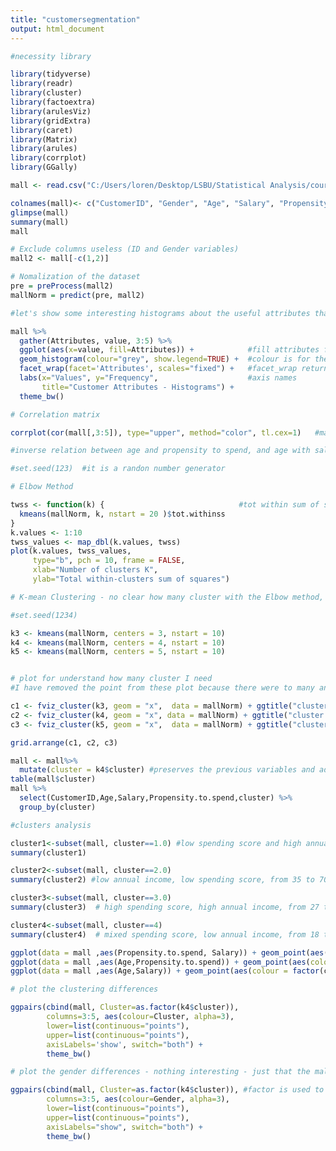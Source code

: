---
title: "customersegmentation"
output: html_document
---

```{r}
#necessity library 

library(tidyverse)
library(readr)
library(cluster)    
library(factoextra) 
library(arulesViz)
library(gridExtra)
library(caret)
library(Matrix)
library(arules)
library(corrplot)
library(GGally)

mall <- read.csv("C:/Users/loren/Desktop/LSBU/Statistical Analysis/coursework1/codes/Mall_Customers.csv")
```

```{r}
colnames(mall)<- c("CustomerID", "Gender", "Age", "Salary", "Propensity.to.spend")
glimpse(mall)
summary(mall)
mall
```

```{r}
# Exclude columns useless (ID and Gender variables) 
mall2 <- mall[-c(1,2)]

# Nomalization of the dataset
pre = preProcess(mall2)
mallNorm = predict(pre, mall2)
```

```{r}
#let's show some interesting histograms about the useful attributes thanks to an histograms chart

mall %>%
  gather(Attributes, value, 3:5) %>%
  ggplot(aes(x=value, fill=Attributes)) +            #fill attributes for coloured the histogram
  geom_histogram(colour="grey", show.legend=TRUE) +  #colour is for the border
  facet_wrap(facet='Attributes', scales="fixed") +   #facet_wrap returns an histograms for each attrbutes selcted 
  labs(x="Values", y="Frequency",                    #axis names
       title="Customer Attributes - Histograms") +
  theme_bw()
```

```{r}
# Correlation matrix 

corrplot(cor(mall[,3:5]), type="upper", method="color", tl.cex=1)   #matrix taking colomuns 3 to 5, it returns the upper side, color packege, and dimension of the 'cell title'

#inverse relation between age and propensity to spend, and age with salary
```


```{r}
#set.seed(123)  #it is a randon number generator

# Elbow Method

twss <- function(k) {                              #tot within sum of square
  kmeans(mallNorm, k, nstart = 20 )$tot.withinss
}
k.values <- 1:10
twss_values <- map_dbl(k.values, twss)
plot(k.values, twss_values,
     type="b", pch = 10, frame = FALSE, 
     xlab="Number of clusters K",
     ylab="Total within-clusters sum of squares")
```

```{r}
# K-mean Clustering - no clear how many cluster with the Elbow method, so let's try different cluster

#set.seed(1234)

k3 <- kmeans(mallNorm, centers = 3, nstart = 10)
k4 <- kmeans(mallNorm, centers = 4, nstart = 10)
k5 <- kmeans(mallNorm, centers = 5, nstart = 10)


# plot for understand how many cluster I need 
#I have removed the point from these plot because there were to many and it wasn't clear how many clusters use 

c1 <- fviz_cluster(k3, geom = "x",  data = mallNorm) + ggtitle("cluster with k = 3")
c2 <- fviz_cluster(k4, geom = "x", data = mallNorm) + ggtitle("cluster with k = 4")
c3 <- fviz_cluster(k5, geom = "x",  data = mallNorm) + ggtitle("cluster with k = 5")

grid.arrange(c1, c2, c3)
```

```{r}
mall <- mall%>%
  mutate(cluster = k4$cluster) #preserves the previous variables and add new one
table(mall$cluster)
mall %>% 
  select(CustomerID,Age,Salary,Propensity.to.spend,cluster) %>% 
  group_by(cluster)
```

```{r}
#clusters analysis

cluster1<-subset(mall, cluster==1.0) #low spending score and high annual income, from 19 to 59 years old
summary(cluster1)
```
```{r}
cluster2<-subset(mall, cluster==2.0)
summary(cluster2) #low annual income, low spending score, from 35 to 70 years old
```
```{r}
cluster3<-subset(mall, cluster==3.0)
summary(cluster3)  # high spending score, high annual income, from 27 to 40 years old
```
```{r}
cluster4<-subset(mall, cluster==4)
summary(cluster4)  # mixed spending score, low annual income, from 18 to 38 years old
```

```{r}
ggplot(data = mall ,aes(Propensity.to.spend, Salary)) + geom_point(aes(colour = factor(cluster)))
ggplot(data = mall ,aes(Age,Propensity.to.spend)) + geom_point(aes(colour = factor(cluster)))
ggplot(data = mall ,aes(Age,Salary)) + geom_point(aes(colour = factor(cluster)))
```
```{r}
# plot the clustering differences 

ggpairs(cbind(mall, Cluster=as.factor(k4$cluster)),
        columns=3:5, aes(colour=Cluster, alpha=3),
        lower=list(continuous="points"),
        upper=list(continuous="points"),
        axisLabels='show', switch="both") +
        theme_bw()
```


```{r}
# plot the gender differences - nothing interesting - just that the male have a maximum annual income higher than the female, and also a they have a lower maximum spending score than the female.

ggpairs(cbind(mall, Cluster=as.factor(k4$cluster)), #factor is used to change a vector in a factor 
        columns=3:5, aes(colour=Gender, alpha=3),
        lower=list(continuous="points"),
        upper=list(continuous="points"),
        axisLabels="show", switch="both") +
        theme_bw()
```


